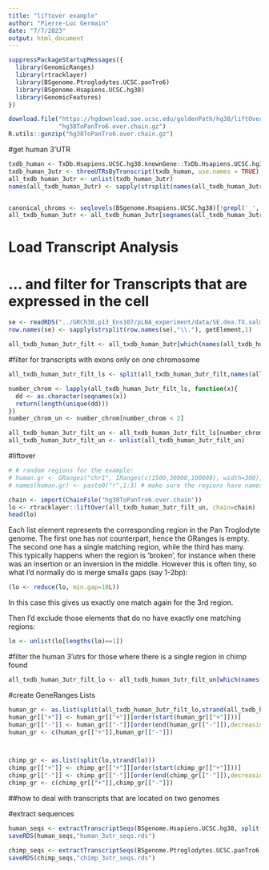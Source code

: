 ```yaml
---
title: "liftover example"
author: "Pierre-Luc Germain"
date: "7/7/2023"
output: html_document
---
```


```r
suppressPackageStartupMessages({
  library(GenomicRanges)
  library(rtracklayer)
  library(BSgenome.Ptroglodytes.UCSC.panTro6)
  library(BSgenome.Hsapiens.UCSC.hg38)
  library(GenomicFeatures)
})
```


```r
download.file("https://hgdownload.soe.ucsc.edu/goldenPath/hg38/liftOver/hg38ToPanTro6.over.chain.gz",
              "hg38ToPanTro6.over.chain.gz")
R.utils::gunzip("hg38ToPanTro6.over.chain.gz")
```


#get human 3'UTR
```r
txdb_human <- TxDb.Hsapiens.UCSC.hg38.knownGene::TxDb.Hsapiens.UCSC.hg38.knownGene
txdb_human_3utr <- threeUTRsByTranscript(txdb_human, use.names = TRUE)
all_txdb_human_3utr <- unlist(txdb_human_3utr)
names(all_txdb_human_3utr) <- sapply(strsplit(names(all_txdb_human_3utr),"\\."), getElement,1)


canonical_chroms <- seqlevels(BSgenome.Hsapiens.UCSC.hg38)[!grepl('_', seqlevels(BSgenome.Hsapiens.UCSC.hg38))]
all_txdb_human_3utr <- all_txdb_human_3utr[seqnames(all_txdb_human_3utr) %in% canonical_chroms]
```


# Load Transcript Analysis
# ... and filter for Transcripts that are expressed in the cell
```r
se <- readRDS("../GRCh38.p13_Ens107/pLNA_experiment/data/SE.dea.TX.salmon.raw.rds")
row.names(se) <- sapply(strsplit(row.names(se),"\\."), getElement,1)
```

```r
all_txdb_human_3utr_filt <- all_txdb_human_3utr[which(names(all_txdb_human_3utr) %in% row.names(se))]
```


#filter for transcripts with exons only on one chromosome
```r
all_txdb_human_3utr_filt_ls <- split(all_txdb_human_3utr_filt,names(all_txdb_human_3utr_filt))

number_chrom <- lapply(all_txdb_human_3utr_filt_ls, function(x){
  dd <- as.character(seqnames(x))
  return(length(unique(dd)))
})
number_chrom_un <- number_chrom[number_chrom < 2]

all_txdb_human_3utr_filt_un <- all_txdb_human_3utr_filt_ls[number_chrom_un]
all_txdb_human_3utr_filt_un <- unlist(all_txdb_human_3utr_filt_un)
```




#liftover
```r
# # random regions for the example:
# human.gr <- GRanges("chr1", IRanges(c(1500,30000,100000), width=300), strand="+")
# names(human.gr) <- paste0("r",1:3) # make sure the regions have names...

chain <- import(ChainFile("hg38ToPanTro6.over.chain"))
lo <- rtracklayer::liftOver(all_txdb_human_3utr_filt_un, chain=chain)
head(lo)
```
Each list element represents the corresponding region in the Pan Troglodyte genome. The first one has not counterpart, hence the GRanges is empty. The second one has a single matching region, while the third has many. This typically happens when the region is 'broken', for instance when there was an insertion or an inversion in the middle. However this is often tiny, so what I'd normally do is merge smalls gaps (say 1-2bp):

```r
(lo <- reduce(lo, min.gap=10L))
```

In this case this gives us exactly one match again for the 3rd region.

Then I'd exclude those elements that do no have exactly one matching regions:

```r
lo <- unlist(lo[lengths(lo)==1])
```


#filter the human 3'utrs for those where there is a single region in chimp found
```r
all_txdb_human_3utr_filt_lo <- all_txdb_human_3utr_filt_un[which(names(all_txdb_human_3utr_filt_un) %in% names(lo))]
```


#create GeneRanges Lists
```r
human_gr <- as.list(split(all_txdb_human_3utr_filt_lo,strand(all_txdb_human_3utr_filt_lo)))
human_gr[["+"]] <- human_gr[["+"]][order(start(human_gr[["+"]]))]
human_gr[["-"]] <- human_gr[["-"]][order(end(human_gr[["-"]]),decreasing=TRUE)]
human_gr <- c(human_gr[["+"]],human_gr[["-"]])



chimp_gr <- as.list(split(lo,strand(lo)))
chimp_gr[["+"]] <- chimp_gr[["+"]][order(start(chimp_gr[["+"]]))]
chimp_gr[["-"]] <- chimp_gr[["-"]][order(end(chimp_gr[["-"]]),decreasing=TRUE)]
chimp_gr <- c(chimp_gr[["+"]],chimp_gr[["-"]])
```

##how to deal with transcripts that are located on two genomes

#extract sequences
```r
human_seqs <- extractTranscriptSeqs(BSgenome.Hsapiens.UCSC.hg38, split(human_gr,names(human_gr)))
saveRDS(human_seqs,"human_3utr_seqs.rds")
```

```r
chimp_seqs <- extractTranscriptSeqs(BSgenome.Ptroglodytes.UCSC.panTro6, split(chimp_gr,names(chimp_gr)))
saveRDS(chimp_seqs,"chimp_3utr_seqs.rds")
```



